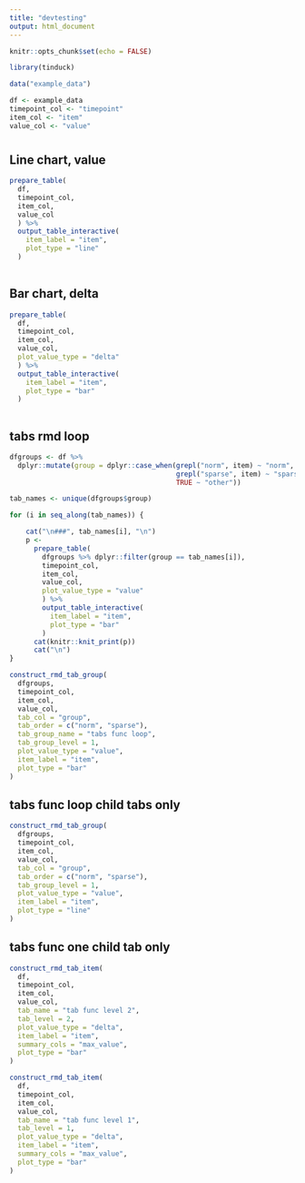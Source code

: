 ```yaml
---
title: "devtesting"
output: html_document
---
```


```r
knitr::opts_chunk$set(echo = FALSE)

library(tinduck)
```

```r
data("example_data")

df <- example_data
timepoint_col <- "timepoint"
item_col <- "item"
value_col <- "value"

```

# {.tabset .tabset-pills}

## Line chart, value

```r
prepare_table(
  df,
  timepoint_col,
  item_col,
  value_col
  ) %>%
  output_table_interactive(
    item_label = "item",
    plot_type = "line"
  )
  
```

## Bar chart, delta

```r
prepare_table(
  df,
  timepoint_col,
  item_col,
  value_col,
  plot_value_type = "delta"
  ) %>%
  output_table_interactive(
    item_label = "item",
    plot_type = "bar"
  )
  
```

## tabs rmd loop {.tabset}

```r
dfgroups <- df %>%
  dplyr::mutate(group = dplyr::case_when(grepl("norm", item) ~ "norm",
                                         grepl("sparse", item) ~ "sparse",
                                         TRUE ~ "other"))
```

```r
tab_names <- unique(dfgroups$group)

for (i in seq_along(tab_names)) {

    cat("\n###", tab_names[i], "\n")
    p <-
      prepare_table(
        dfgroups %>% dplyr::filter(group == tab_names[i]),
        timepoint_col,
        item_col,
        value_col,
        plot_value_type = "value"
        ) %>%
        output_table_interactive(
          item_label = "item",
          plot_type = "bar"
        )
      cat(knitr::knit_print(p))
      cat("\n")
}
```


```r
construct_rmd_tab_group(
  dfgroups,
  timepoint_col,
  item_col,
  value_col,
  tab_col = "group",
  tab_order = c("norm", "sparse"),
  tab_group_name = "tabs func loop",
  tab_group_level = 1,
  plot_value_type = "value",
  item_label = "item",
  plot_type = "bar"
)

```

## tabs func loop child tabs only {.tabset}

```r
construct_rmd_tab_group(
  dfgroups,
  timepoint_col,
  item_col,
  value_col,
  tab_col = "group",
  tab_order = c("norm", "sparse"),
  tab_group_level = 1,
  plot_value_type = "value",
  item_label = "item",
  plot_type = "line"
)

```

## tabs func one child tab only {.tabset}

```r
construct_rmd_tab_item(
  df,
  timepoint_col,
  item_col,
  value_col,
  tab_name = "tab func level 2",
  tab_level = 2,
  plot_value_type = "delta",
  item_label = "item",
  summary_cols = "max_value",
  plot_type = "bar"
)

```

```r
construct_rmd_tab_item(
  df,
  timepoint_col,
  item_col,
  value_col,
  tab_name = "tab func level 1",
  tab_level = 1,
  plot_value_type = "delta",
  item_label = "item",
  summary_cols = "max_value",
  plot_type = "bar"
)

```
